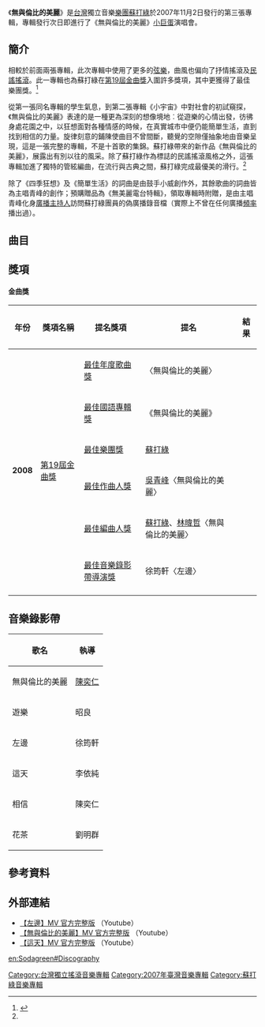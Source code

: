 {{Infobox Album
| Name = 無與倫比的美麗
| Original_name = 
| Type = 專輯
| Longtype =
| Artist = [[蘇打綠|蘇打綠]]
| Cover =  Sodagreen beautiful Album Cover.jpg
| Released = 2007年11月2日（台灣、香港）
| Recorded = 
| Genre = [[國語流行|國語流行]]
| Length = 50分42秒
| Label = [[林暐哲音樂社|林暐哲音樂社]]
| Producer = 林暐哲
| Reviews = 
| Last album =[[小宇宙|小宇宙]]<br />（2006年）
| This album ='''無與倫比的美麗'''<br />（2007年）
| Next album = [[陪我歌唱|陪我歌唱]]<br />（2008年）
| Misc = 
}}

《'''無與倫比的美麗'''》是[[台灣|台灣]]獨立音樂[[樂團|樂團]][[蘇打綠|蘇打綠]]於2007年11月2日發行的第三張專輯，專輯發行次日即進行了《無與倫比的美麗》[[臺北小巨蛋|小巨蛋]]演唱會。

==簡介==
相較於前面兩張專輯，此次專輯中使用了更多的[[弦樂|弦樂]]，曲風也偏向了抒情搖滾及[[民謠搖滾|民謠搖滾]]。此一專輯也為蘇打綠在[[第19屆金曲獎|第19屆金曲獎]]入圍許多獎項，其中更獲得了最佳樂團獎。<ref name="#1">{{cite web|url=http://www.kkbox.com.tw/funky/web_info/oL9Q.7YlNp9I4Qf00O9Y008l.html#info|title=KKBOX專輯介紹|accessdate=2009年8月30日|deadurl=yes|archiveurl=https://web.archive.org/web/20090608120353/http://www.kkbox.com.tw/funky/web_info/oL9Q.7YlNp9I4Qf00O9Y008l.html#info|archivedate=2009年6月8日}}</ref>

從第一張同名專輯的學生氣息，到第二張專輯《小宇宙》中對社會的初試窺探，《無與倫比的美麗》表達的是一種更為深刻的想像境地︰從遊樂的心情出發，彷彿身處花園之中，以狂想面對各種情感的時候，在真實城市中便仍能簡單生活，直到找到相信的力量。旋律刻意的鋪陳使曲目不曾間斷，聽覺的空隙僅抽象地由音樂呈現，這是一張完整的專輯，不是十首歌的集錦。蘇打綠帶來的新作品《無與倫比的美麗》，展露出有別以往的風采。除了蘇打綠作為標誌的民謠搖滾風格之外，這張專輯加進了獨特的管絃編曲，在流行與古典之間，蘇打綠完成最優美的滑行。<ref name="#1"/>

除了《四季狂想》及《簡單生活》的詞曲是由鼓手小威創作外，其餘歌曲的詞曲皆為主唱青峰的創作；預購贈品為《無美麗電台特輯》，領取專輯時附贈，是由主唱青峰化身[[廣播|廣播]][[主持人|主持人]]訪問蘇打綠團員的偽廣播錄音檔（實際上不曾在任何廣播[[頻率|頻率]]播出過）。

==曲目==
{{Tracklist
| total_length = 50:42
| all_writing = [[吳青峰|吳青峰]]
| all_note = except
| longnote_column = yes

| title1 = 遊樂
| longnote1 = 第二波主打
| length1 = 3:14

| title2 = 花茶
| length2 = 5:30

| title3 = 四季狂想
| note3 = 詞曲：[[史俊威|史俊威]]
| length3 = 4:10

| title4 = 左邊
| longnote4 = 第三波主打
| length4 = 4:18

| title5 = 無與倫比的美麗
| longnote5 = 第一波主打
| length5 = 5:07

| title6 = 白日出沒的月球
| length6 = 5:56

| title7 = 這天
| longnote7 = 第四波主打
| length7 = 5:04

| title8 = 簡單生活
| note8 = 詞曲：史俊威
| length8 = 4:57

| title9 = 城市
| length9 = 5:11

| title10 = 相信
| longnote10 = 第五波主打
| length10 = 7:07

}}

==獎項==
====金曲獎====
{| class="wikitable"
!年份
!獎項名稱
!提名獎項
!提名
!結果
|-
| rowspan="6" |'''2008'''
| rowspan="6" |[[第19屆金曲獎|第19屆金曲獎]]
| [[年度歌曲獎_(金曲獎)|最佳年度歌曲獎]]
| 〈無與倫比的美麗〉
| {{nom}}
|-
| [[最佳華語專輯獎_(金曲獎)|最佳國語專輯獎]]
| 《無與倫比的美麗》
| {{nom}}
|-
| [[最佳樂團獎_(金曲獎)|最佳樂團獎]]
| [[蘇打綠|蘇打綠]]
| {{won}}
|-
| [[最佳作曲人獎_(金曲獎)|最佳作曲人獎]]
| [[吳青峰|吳青峰]]〈無與倫比的美麗〉
| {{nom}}
|-
| [[最佳編曲人獎_(金曲獎)|最佳編曲人獎]]
| [[蘇打綠|蘇打綠]]、[[林暐哲|林暐哲]]〈無與倫比的美麗〉
| {{nom}}
|-
| [[最佳MV獎_(金曲獎)|最佳音樂錄影帶導演獎]]
| 徐筠軒〈左邊〉
|{{nom}}
|-
|}

==音樂錄影帶==
{| class="wikitable"
! 歌名 !! 執導
|-
|無與倫比的美麗 || [[陳奕仁|陳奕仁]]
|-
|遊樂 || 昭良
|-
|左邊 || 徐筠軒
|-
|這天 || 李依純
|-
|相信 || 陳奕仁 
|-
|花茶 || 劉明群
|}

==參考資料==
<references />

== 外部連結 ==
*[http://www.youtube.com/watch?v=JFwdcMDbyJ8 【左邊】MV 官方完整版] {{Wayback|url=http://www.youtube.com/watch?v=JFwdcMDbyJ8 |date=20210415084517 }}（Youtube）
*[http://www.youtube.com/watch?v=NA4otP-v6iI 【無與倫比的美麗】MV 官方完整版] {{Wayback|url=http://www.youtube.com/watch?v=NA4otP-v6iI |date=20200823171314 }}（Youtube）
*[http://www.youtube.com/watch?v=eg_YNQGphaA 【這天】MV 官方完整版] {{Wayback|url=http://www.youtube.com/watch?v=eg_YNQGphaA |date=20210413085615 }}（Youtube）

{{蘇打綠}}
{{華語音樂傳媒大獎年度國語專輯}}

[[Category:台灣獨立搖滾音樂專輯|Category:台灣獨立搖滾音樂專輯]]
[[Category:2007年臺灣音樂專輯|Category:2007年臺灣音樂專輯]]
[[Category:蘇打綠音樂專輯|Category:蘇打綠音樂專輯]]

[[en:Sodagreen#Discography|en:Sodagreen#Discography]]